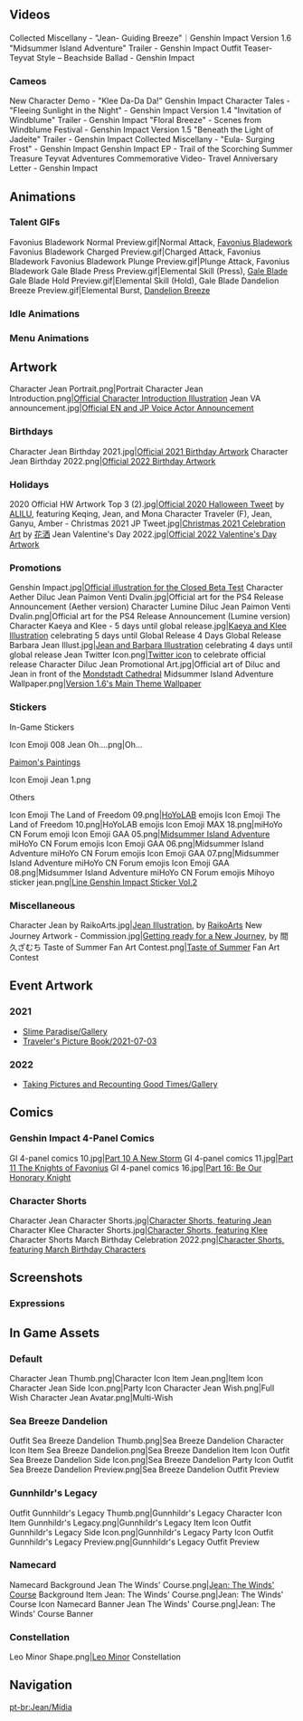 {{CharacterTabs}}<!-- Only media posted by HoYoverse. This includes artwork (made in-house or commissioned) and promotional videos. The exception is GIFs of the character using their talents. Make sure to cite the source.-->
==Videos==
<gallery hideaddbutton="true" captionalign="center">
Collected Miscellany - "Jean- Guiding Breeze"｜Genshin Impact
Version 1.6 "Midsummer Island Adventure" Trailer - Genshin Impact
Outfit Teaser- Teyvat Style – Beachside Ballad - Genshin Impact
</gallery>

===Cameos===
<gallery hideaddbutton="true" captionalign="center">
New Character Demo - "Klee Da-Da Da!" Genshin Impact
Character Tales - "Fleeing Sunlight in the Night" - Genshin Impact
Version 1.4 "Invitation of Windblume" Trailer - Genshin Impact
"Floral Breeze" - Scenes from Windblume Festival - Genshin Impact
Version 1.5 "Beneath the Light of Jadeite" Trailer - Genshin Impact
Collected Miscellany - "Eula- Surging Frost" - Genshin Impact
Genshin Impact EP - Trail of the Scorching Summer Treasure
Teyvat Adventures Commemorative Video- Travel Anniversary Letter - Genshin Impact
</gallery>

==Animations==
===Talent GIFs===
<gallery hideaddbutton="true" captionalign="center">
Favonius Bladework Normal Preview.gif|Normal Attack, [[Favonius Bladework]]
Favonius Bladework Charged Preview.gif|Charged Attack, Favonius Bladework
Favonius Bladework Plunge Preview.gif|Plunge Attack, Favonius Bladework
Gale Blade Press Preview.gif|Elemental Skill (Press), [[Gale Blade]]
Gale Blade Hold Preview.gif|Elemental Skill (Hold), Gale Blade
Dandelion Breeze Preview.gif|Elemental Burst, [[Dandelion Breeze]]
</gallery>

===Idle Animations===
{{Preview
|size=180px
|file1=Idle Jean 1
|file2=Idle Jean 2
}}

===Menu Animations===
{{Preview
|size=180px
|file1=Talent Menu Jean
|file2=Weapon Menu Jean
}}

==Artwork==
<gallery hideaddbutton="true" captionalign="center">
Character Jean Portrait.png|Portrait
Character Jean Introduction.png|[https://twitter.com/GenshinImpact/status/1144606402075402241 Official Character Introduction Illustration]
Jean VA announcement.jpg|[https://twitter.com/GenshinImpact/status/1322508626041270272 Official EN and JP Voice Actor Announcement]
</gallery>
===Birthdays===
<gallery hideaddbutton="true" captionalign="center">
Character Jean Birthday 2021.jpg|[https://twitter.com/GenshinImpact/status/1370947797151850497 Official 2021 Birthday Artwork]
Character Jean Birthday 2022.png|[https://twitter.com/GenshinImpact/status/1503219371161829378 Official 2022 Birthday Artwork]
</gallery>

===Holidays===
<gallery hideaddbutton="true" captionalign="center">
2020 Official HW Artwork Top 3 (2).jpg|[https://twitter.com/GenshinImpact/status/1322635961403019264 Official 2020 Halloween Tweet] by [https://twitter.com/AliluKohai ALILU], featuring Keqing, Jean, and Mona
Character Traveler (F), Jean, Ganyu, Amber - Christmas 2021 JP Tweet.jpg|[https://twitter.com/paimon_genshin7/status/1474228339464458245 Christmas 2021 Celebration Art] by [https://weibo.com/n/Hanasa_%E8%8A%B1%E6%B4%92 花洒]
Jean Valentine's Day 2022.jpg|[https://twitter.com/genshinimpact/status/1493075023552151552 Official 2022 Valentine's Day Artwork]
</gallery>

===Promotions===
<gallery hideaddbutton="true" captionalign="center">
Genshin Impact.jpg|[https://twitter.com/GenshinImpact/status/1139533292338913281 Official illustration for the Closed Beta Test]
Character Aether Diluc Jean Paimon Venti Dvalin.jpg|Official art for the PS4 Release Announcement (Aether version)
Character Lumine Diluc Jean Paimon Venti Dvalin.png|Official art for the PS4 Release Announcement (Lumine version)
Character Kaeya and Klee - 5 days until global release.jpg|[https://twitter.com/GenshinImpact/status/1308677487438700544 Kaeya and Klee Illustration] celebrating 5 days until Global Release
4 Days Global Release Barbara Jean Illust.jpg|[https://twitter.com/GenshinImpact/status/1309039903351738373 Jean and Barbara Illustration] celebrating 4 days until global release
Jean Twitter Icon.png|[https://twitter.com/Genshin_7/status/1310425266129305606 Twitter icon] to celebrate official release
Character Diluc Jean Promotional Art.jpg|Official art of Diluc and Jean in front of the [[Mondstadt Cathedral]]
Midsummer Island Adventure Wallpaper.png|[https://twitter.com/GenshinImpact/status/1406492152201420801 Version 1.6's Main Theme Wallpaper]
</gallery>

===Stickers===
;In-Game Stickers
<gallery hideaddbutton="true" captionalign="center">
Icon Emoji 008 Jean Oh....png|Oh...
</gallery>

;[https://twitter.com/GenshinImpact/status/1502132203559477249 Paimon's Paintings]
<gallery hideaddbutton="true" captionalign="center">
Icon Emoji Jean 1.png
</gallery>

;Others
<gallery hideaddbutton="true" captionalign="center">
Icon Emoji The Land of Freedom 09.png|[[HoYoLAB]] emojis
Icon Emoji The Land of Freedom 10.png|HoYoLAB emojis
Icon Emoji MAX 18.png|miHoYo CN Forum emoji
Icon Emoji GAA 05.png|[[Midsummer Island Adventure]] miHoYo CN Forum emojis
Icon Emoji GAA 06.png|Midsummer Island Adventure miHoYo CN Forum emojis
Icon Emoji GAA 07.png|Midsummer Island Adventure miHoYo CN Forum emojis
Icon Emoji GAA 08.png|Midsummer Island Adventure miHoYo CN Forum emojis
Mihoyo sticker jean.png|[https://store.line.me/stickershop/product/14369332/en Line Genshin Impact Sticker Vol.2]
</gallery>

===Miscellaneous===
<gallery hideaddbutton="true" captionalign="center">
Character Jean by RaikoArts.jpg|[https://twitter.com/GenshinImpact/status/1223078465534091265 Jean Illustration], by [https://twitter.com/raikoart RaikoArts]
New Journey Artwork - Commission.jpg|[https://twitter.com/GenshinImpact/status/1260782000920604672 Getting ready for a New Journey], by 間久ざむち
Taste of Summer Fan Art Contest.png|[https://twitter.com/GenshinImpact/status/1413378718022598656 Taste of Summer] Fan Art Contest
</gallery>

==Event Artwork==
===2021===
*[[Slime Paradise/Gallery]]
*[[Traveler's Picture Book/2021-07-03]]

===2022===
*[[Taking Pictures and Recounting Good Times/Gallery]]<!--2022-03-14-->

==Comics==
===Genshin Impact 4-Panel Comics===
<gallery hideaddbutton="true" captionalign="center">
GI 4-panel comics 10.jpg|[https://twitter.com/GenshinImpact/status/1363337654272618498 Part 10 A New Storm]
GI 4-panel comics 11.jpg|[https://twitter.com/GenshinImpact/status/1365980066987929608 Part 11 The Knights of Favonius]
GI 4-panel comics 16.jpg|[https://twitter.com/GenshinImpact/status/1379388413468581888 Part 16: Be Our Honorary Knight]
</gallery>

===Character Shorts===
<gallery hideaddbutton="true" captionalign="center">
Character Jean Character Shorts.jpg|[https://twitter.com/GenshinImpact/status/1370947796526899205 Character Shorts, featuring Jean]
Character Klee Character Shorts.jpg|[https://twitter.com/GenshinImpact/status/1419870158382718983 Character Shorts, featuring Klee] <!--2021-07-27-->
Character Shorts March Birthday Celebration 2022.png|[https://twitter.com/GenshinImpact/status/1509470560002084866 Character Shorts, featuring March Birthday Characters]<!--2022-03-31-->
</gallery>

==Screenshots==
===Expressions===
{{Character Expression
|character   = Jean
|expression1 = Default
|expression2 = Disappointed
|expression3 = Smiley
}}

==In Game Assets==
===Default===
<gallery hideaddbutton="true" captionalign="center">
Character Jean Thumb.png|Character Icon
Item Jean.png|Item Icon
Character Jean Side Icon.png|Party Icon
Character Jean Wish.png|Full Wish
Character Jean Avatar.png|Multi-Wish
</gallery>

===Sea Breeze Dandelion===
{{Main|Sea Breeze Dandelion}}
<gallery hideaddbutton="true" captionalign="center">
Outfit Sea Breeze Dandelion Thumb.png|Sea Breeze Dandelion Character Icon
Item Sea Breeze Dandelion.png|Sea Breeze Dandelion Item Icon
Outfit Sea Breeze Dandelion Side Icon.png|Sea Breeze Dandelion Party Icon
Outfit Sea Breeze Dandelion Preview.png|Sea Breeze Dandelion Outfit Preview
</gallery>

===Gunnhildr's Legacy===
{{Main|Gunnhildr's Legacy}}
<gallery hideaddbutton="true" captionalign="center">
Outfit Gunnhildr's Legacy Thumb.png|Gunnhildr's Legacy Character Icon
Item Gunnhildr's Legacy.png|Gunnhildr's Legacy Item Icon
Outfit Gunnhildr's Legacy Side Icon.png|Gunnhildr's Legacy Party Icon
Outfit Gunnhildr's Legacy Preview.png|Gunnhildr's Legacy Outfit Preview
</gallery>

===Namecard===
<gallery hideaddbutton="true" captionalign="center">
Namecard Background Jean The Winds' Course.png|[[Jean: The Winds' Course]] Background
Item Jean: The Winds' Course.png|Jean: The Winds' Course Icon
Namecard Banner Jean The Winds' Course.png|Jean: The Winds' Course Banner
</gallery>

===Constellation===
<gallery hideaddbutton="true" captionalign="center">
Leo Minor Shape.png|[[Leo Minor]] Constellation
</gallery>
<!--
==References==
{{Reflist}}-->

==Navigation==
{{Character Navbox|link type=media}}
[[pt-br:Jean/Mídia]]